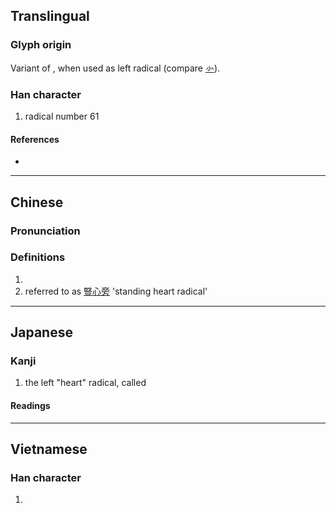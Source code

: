 {{also|心|㣺}}
{{character info/new}}
==Translingual==
{{stroke order|type=animate}}

===Glyph origin===
Variant of {{m|mul|心||heart|sc=Hani}}, when used as left radical (compare [[㣺]]).

===Han character===
{{Han char|rn=61|rad=心|as=00|sn=3|var=1|four=|canj=HY|ids=⿻丨八}}

# radical number 61

====References====
* {{Han ref|kx=0375.011|dkj=10297|dj=0701.020|hdz=42267.011|uh=5FC4|ud=24516}}

----

==Chinese==
{{zh-forms}}

===Pronunciation===
{{zh-pron
|m=xīn
|cat=
}}

===Definitions===
{{zh-hanzi}}

# {{n-g|radical form of {{l|zh|心}}.}}
# referred to as [[豎心旁]] 'standing heart radical'

----

==Japanese==

===Kanji===
{{ja-kanji|grade=r|rs=心00}}

# the left "heart" radical, called {{ja-l|立心偏|risshinben}}

====Readings====
{{ja-readings
|kun=りっしんべん-
}}

----

==Vietnamese==

===Han character===
{{vi-hantu|[[tâm]]|rs=心00}}

# {{defn|lang=vi|sort=心00}}